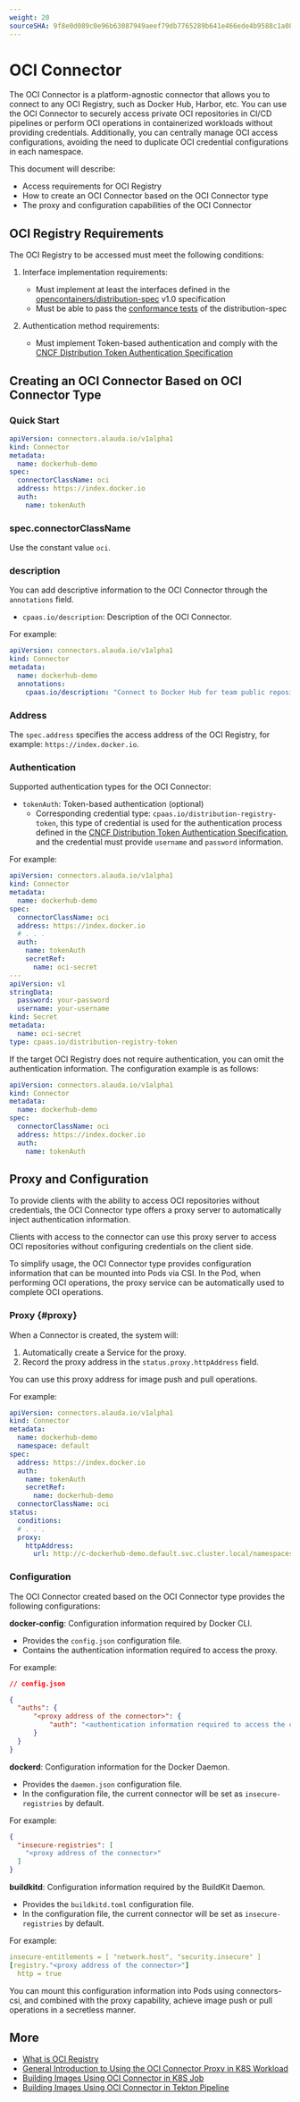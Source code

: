 ```yaml
---
weight: 20
sourceSHA: 9f8e0d089c0e96b63087949aeef79db7765289b641e466ede4b9588c1a0873ce
---
```


# OCI Connector

The OCI Connector is a platform-agnostic connector that allows you to connect to any OCI Registry, such as Docker Hub, Harbor, etc. You can use the OCI Connector to securely access private OCI repositories in CI/CD pipelines or perform OCI operations in containerized workloads without providing credentials. Additionally, you can centrally manage OCI access configurations, avoiding the need to duplicate OCI credential configurations in each namespace.

This document will describe:

- Access requirements for OCI Registry
- How to create an OCI Connector based on the OCI Connector type
- The proxy and configuration capabilities of the OCI Connector

## OCI Registry Requirements

The OCI Registry to be accessed must meet the following conditions:

1. Interface implementation requirements:
   - Must implement at least the interfaces defined in the [opencontainers/distribution-spec](https://github.com/opencontainers/distribution-spec/tree/v1.0.0) v1.0 specification
   - Must be able to pass the [conformance tests](https://github.com/opencontainers/distribution-spec/tree/v1.0.0/conformance) of the distribution-spec

2. Authentication method requirements:
   - Must implement Token-based authentication and comply with the [CNCF Distribution Token Authentication Specification](https://distribution.github.io/distribution/spec/auth/token/)

## Creating an OCI Connector Based on OCI Connector Type

### Quick Start

```yaml
apiVersion: connectors.alauda.io/v1alpha1
kind: Connector
metadata:
  name: dockerhub-demo
spec:
  connectorClassName: oci
  address: https://index.docker.io
  auth:
    name: tokenAuth
```

### spec.connectorClassName

Use the constant value `oci`.

### description

You can add descriptive information to the OCI Connector through the `annotations` field.

- `cpaas.io/description`: Description of the OCI Connector.

For example:

```yaml
apiVersion: connectors.alauda.io/v1alpha1
kind: Connector
metadata:
  name: dockerhub-demo
  annotations:
    cpaas.io/description: "Connect to Docker Hub for team public repository access"
```

### Address

The `spec.address` specifies the access address of the OCI Registry, for example: `https://index.docker.io`.

### Authentication

Supported authentication types for the OCI Connector:

- `tokenAuth`: Token-based authentication (optional)
  - Corresponding credential type: `cpaas.io/distribution-registry-token`, this type of credential is used for the authentication process defined in the [CNCF Distribution Token Authentication Specification](https://distribution.github.io/distribution/spec/auth/token/), and the credential must provide `username` and `password` information.

For example:

```yaml
apiVersion: connectors.alauda.io/v1alpha1
kind: Connector
metadata:
  name: dockerhub-demo
spec:
  connectorClassName: oci
  address: https://index.docker.io
  # . . .
  auth:
    name: tokenAuth
    secretRef:
      name: oci-secret
---
apiVersion: v1
stringData:
  password: your-password
  username: your-username
kind: Secret
metadata:
  name: oci-secret
type: cpaas.io/distribution-registry-token
```

If the target OCI Registry does not require authentication, you can omit the authentication information. The configuration example is as follows:

```yaml
apiVersion: connectors.alauda.io/v1alpha1
kind: Connector
metadata:
  name: dockerhub-demo
spec:
  connectorClassName: oci
  address: https://index.docker.io
  auth:
    name: tokenAuth
```

## Proxy and Configuration

To provide clients with the ability to access OCI repositories without credentials, the OCI Connector type offers a proxy server to automatically inject authentication information.

Clients with access to the connector can use this proxy server to access OCI repositories without configuring credentials on the client side.

To simplify usage, the OCI Connector type provides configuration information that can be mounted into Pods via CSI. In the Pod, when performing OCI operations, the proxy service can be automatically used to complete OCI operations.

### Proxy \{#proxy}

When a Connector is created, the system will:

1. Automatically create a Service for the proxy.
2. Record the proxy address in the `status.proxy.httpAddress` field.

You can use this proxy address for image push and pull operations.

For example:

```yaml
apiVersion: connectors.alauda.io/v1alpha1
kind: Connector
metadata:
  name: dockerhub-demo
  namespace: default
spec:
  address: https://index.docker.io
  auth:
    name: tokenAuth
    secretRef:
      name: dockerhub-demo
  connectorClassName: oci
status:
  conditions:
  # . . .
  proxy:
    httpAddress:
      url: http://c-dockerhub-demo.default.svc.cluster.local/namespaces/oci-connector-demo/connectors/oci-connector
```

### Configuration

The OCI Connector created based on the OCI Connector type provides the following configurations:

**docker-config**: Configuration information required by Docker CLI.

- Provides the `config.json` configuration file.
- Contains the authentication information required to access the proxy.

For example:

```json
// config.json

{
  "auths": {
      "<proxy address of the connector>": {
          "auth": "<authentication information required to access the connector proxy>"
      }
  }
}
```

**dockerd**: Configuration information for the Docker Daemon.

- Provides the `daemon.json` configuration file.
- In the configuration file, the current connector will be set as `insecure-registries` by default.

For example:

```json
{
  "insecure-registries": [
    "<proxy address of the connector>"
  ]
}
```

**buildkitd**: Configuration information required by the BuildKit Daemon.

- Provides the `buildkitd.toml` configuration file.
- In the configuration file, the current connector will be set as `insecure-registries` by default.

For example:

```yaml
insecure-entitlements = [ "network.host", "security.insecure" ]
[registry."<proxy address of the connector>"]
  http = true
```

You can mount this configuration information into Pods using connectors-csi, and combined with the proxy capability, achieve image push or pull operations in a secretless manner.

## More

- [What is OCI Registry](https://github.com/opencontainers/distribution-spec/blob/v1.0.0/spec.md#definitions)
- [General Introduction to Using the OCI Connector Proxy in K8S Workload](../how_to/using_oci_connector_in_k8s.mdx)
- [Building Images Using OCI Connector in K8S Job](../how_to/using_oci_connector_in_k8s_job.mdx)
- [Building Images Using OCI Connector in Tekton Pipeline](../how_to/using_oci_connector_in_tekton_pipeline.mdx)
